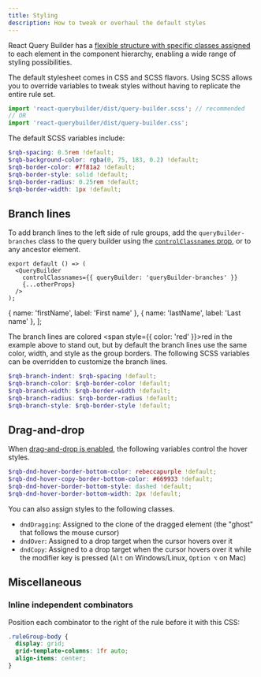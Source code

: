 ```yaml
---
title: Styling
description: How to tweak or overhaul the default styles
---
```



React Query Builder has a [flexible structure with specific classes assigned](../api/classnames) to each element in the component hierarchy, enabling a wide range of styling possibilities.

The default stylesheet comes in CSS and SCSS flavors. Using SCSS allows you to override variables to tweak styles without having to replicate the entire rule set.

```ts
import 'react-querybuilder/dist/query-builder.scss'; // recommended
// OR
import 'react-querybuilder/dist/query-builder.css';
```

The default SCSS variables include:

```scss
$rqb-spacing: 0.5rem !default;
$rqb-background-color: rgba(0, 75, 183, 0.2) !default;
$rqb-border-color: #7f81a2 !default;
$rqb-border-style: solid !default;
$rqb-border-radius: 0.25rem !default;
$rqb-border-width: 1px !default;
```

## Branch lines

To add branch lines to the left side of rule groups, add the `queryBuilder-branches` class to the query builder using the [`controlClassnames` prop](../api/querybuilder#controlclassnames), or to any ancestor element.

<!-- prettier-ignore -->
```tsx
export default () => (
  <QueryBuilder
    controlClassnames={{ queryBuilder: 'queryBuilder-branches' }}
    {...otherProps}
  />
);
```

  { name: 'firstName', label: 'First name' },
  { name: 'lastName', label: 'Last name' },
];

<BrowserWindow>
  <QueryBuilderEmbed
    fields={fields}
    controlClassnames={{ queryBuilder: 'queryBuilder-branches' }}
    defaultQuery={{
      combinator: 'and',
      rules: [
        { field: 'firstName', operator: 'beginsWith', value: 'Stev' },
        {
          combinator: 'or',
          rules: [
            { field: 'lastName', operator: '=', value: 'Vai' },
            { field: 'lastName', operator: '=', value: 'Vaughan' },
          ],
        },
      ],
    }}
  />
</BrowserWindow>

The branch lines are colored <span style={{ color: 'red' }}>red</span> in the example above to stand out, but by default the branch lines use the same color, width, and style as the group borders. The following SCSS variables can be overridden to customize the branch lines.

```scss
$rqb-branch-indent: $rqb-spacing !default;
$rqb-branch-color: $rqb-border-color !default;
$rqb-branch-width: $rqb-border-width !default;
$rqb-branch-radius: $rqb-border-radius !default;
$rqb-branch-style: $rqb-border-style !default;
```

## Drag-and-drop

When [drag-and-drop is enabled](../api/querybuilder#enabledraganddrop), the following variables control the hover styles.

```scss
$rqb-dnd-hover-border-bottom-color: rebeccapurple !default;
$rqb-dnd-hover-copy-border-bottom-color: #669933 !default;
$rqb-dnd-hover-border-bottom-style: dashed !default;
$rqb-dnd-hover-border-bottom-width: 2px !default;
```

You can also assign styles to the following classes.

- `dndDragging`: Assigned to the clone of the dragged element (the "ghost" that follows the mouse cursor)
- `dndOver`: Assigned to a drop target when the cursor hovers over it
- `dndCopy`: Assigned to a drop target when the cursor hovers over it while the modifier key is pressed (`Alt` on Windows/Linux, `Option ⌥` on Mac)

## Miscellaneous

### Inline independent combinators

Position each combinator to the right of the rule before it with this CSS:

```css
.ruleGroup-body {
  display: grid;
  grid-template-columns: 1fr auto;
  align-items: center;
}
```

<BrowserWindow>
  <QueryBuilderEmbed
    fields={fields}
    independentCombinators
    controlClassnames={{ body: 'inline-indycomb' }}
    defaultQuery={{
      rules: [
        { field: 'firstName', operator: 'beginsWith', value: 'Stev' },
        'and',
        {
          rules: [
            { field: 'lastName', operator: '=', value: 'Vai' },
            'or',
            { field: 'lastName', operator: '=', value: 'Vaughan' },
            'or',
            { field: 'lastName', operator: '=', value: 'Martin' },
          ],
        },
        'or',
        { field: 'firstName', operator: 'null', value: null },
      ],
    }}
  />
</BrowserWindow>
